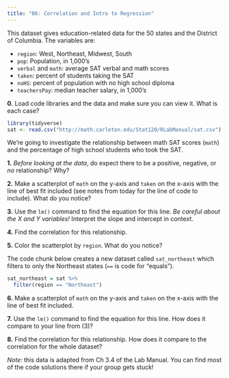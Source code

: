 ```yaml
---
title: "06: Correlation and Intro to Regression"
---
```


This dataset gives education-related data for the 50 states and the District of Columbia. The variables are: 

 - `region`: West, Northeast, Midwest, South
 - `pop`: Population, in 1,000's
 - `verbal` and `math`: average SAT verbal and math scores
 - `taken`: percent of students taking the SAT
 - `noHS`: percent of population with no high school diploma
 - `teachersPay`: median teacher salary, in 1,000's

**0.** Load code libraries and the data and make sure you can view it. What is each case? 

```r
library(tidyverse)
sat <- read.csv("http://math.carleton.edu/Stat120/RLabManual/sat.csv")
```

We're going to investigate the relationship between math SAT scores (`math`) and the percentage of high school students who took the SAT. 

**1.** *Before looking at the data*, do expect there to be a positive, negative, or *no* relationship? Why? 

**2.** Make a scatterplot of `math` on the y-axis and `taken` on the x-axis with the line of best fit included (see notes from today for the line of code to include). What do you notice?

**3.** Use the `lm()` command to find the equation for this line. *Be careful about the X and Y variables!* Interpret the slope and intercept in context.

**4.** Find the correlation for this relationship. 

**5.** Color the scatterplot by `region`. What do you notice? 

The code chunk below creates a new dataset called `sat_northeast` which filters to only the Northeast states (`==` is code for "equals"). 

```r
sat_northeast = sat %>%
  filter(region == "Northeast")
```

**6.** Make a scatterplot of `math` on the y-axis and `taken` on the x-axis with the line of best fit included. 

**7.** Use the `lm()` command to find the equation for this line. How does it compare to your line from (3)? 

**8.** Find the correlation for this relationship. How does it compare to the correlation for the whole dataset? 

*Note:* this data is adapted from Ch 3.4 of the Lab Manual. You can find most of the code solutions there if your group gets stuck! 